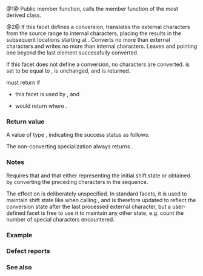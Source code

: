 {{cpp/locale/codecvt/title|in|do_in}}
{{cpp/locale/codecvt/navbar}}
{{dcl begin}}
{{dcl header|locale}}
{{dcl|num=1|1=
public:
result in( StateT&amp; state,
           const ExternT* from,
           const ExternT* from_end,
           const ExternT*&amp; from_next,
           InternT* to,
           InternT* to_end,
           InternT*&amp; to_next ) const;
}}
{{dcl|num=2|1=
protected:
virtual result do_in( StateT&amp; state,
                      const ExternT* from,
                      const ExternT* from_end,
                      const ExternT*&amp; from_next,
                      InternT* to,
                      InternT* to_end,
                      InternT*&amp; to_next ) const;
}}
{{dcl end}}

@1@ Public member function, calls the member function {{tt|do_in}} of the most derived class.

@2@ If this {{tt|codecvt}} facet defines a conversion, translates the external characters from the source range {{range|from|from_end}} to internal characters, placing the results in the subsequent locations starting at {{c|to}}. Converts no more than {{c|from_end - from}} external characters and writes no more than {{c|to_end - to}} internal characters. Leaves {{c|from_next}} and {{c|to_next}} pointing one beyond the last element successfully converted.

If this {{tt|codecvt}} facet does not define a conversion, no characters are converted. {{c|to_next}} is set to be equal to {{c|to}}, {{c|state}} is unchanged, and {{lc|std::codecvt_base::noconv}} is returned.

{{c|do_in(state, from, from_end, from_next, to, to + 1, to_next)}} must return {{tt|ok}} if
* this {{tt|codecvt}} facet is used by {{ltt|cpp/io/basic_filebuf}}, and
* {{c|do_in(state, from, from_end, from_next, to, to_end, to_next)}} would return {{tt|ok}} where {{c|1=to != to_end}}.

===Return value===
A value of type {{lc|std::codecvt_base::result}}, indicating the success status as follows:
{{dsc begin}}
{{dsc|{{tt|ok}}|conversion completed}}
{{dsc|{{tt|partial}}|not enough space in the output buffer or unexpected end of source buffer}}
{{dsc|{{tt|error}}|encountered a character that could not be converted}}
{{dsc|{{tt|noconv}}|this facet is non-converting, no output written}}
{{dsc end}}

The non-converting specialization {{c|std::codecvt&lt;char, char, std::mbstate_t&gt;}} always returns {{lc|std::codecvt_base::noconv}}.

===Notes===
Requires that {{c|1=from &lt;= from_end &amp;&amp; to &lt;= to_end}} and that {{c|state}} either representing the initial shift state or obtained by converting the preceding characters in the sequence.

The effect on {{c|state}} is deliberately unspecified. In standard facets, it is used to maintain shift state like when calling {{lc|std::mbsrtowcs}}, and is therefore updated to reflect the conversion state after the last processed external character, but a user-defined facet is free to use it to maintain any other state, e.g. count the number of special characters encountered.

===Example===
{{example
|code=
#include &lt;iostream&gt;
#include &lt;locale&gt;
#include &lt;string&gt;

int main()
{
    std::locale::global(std::locale("en_US.utf8"));
    auto const&amp; f = std::use_facet&lt;std::codecvt&lt;wchar_t, char, std::mbstate_t&gt;&gt;
        (std::locale());
    std::string external = "z\u00df\u6c34\U0001d10b"; // or u8"zß水𝄋"
                     // or "\x7a\xc3\x9f\xe6\xb0\xb4\xf0\x9d\x84\x8b"
    
    // note that the following can be done with wstring_convert
    std::mbstate_t mb = std::mbstate_t(); // initial shift state
    std::wstring internal(external.size(), '\0'); 
    const char* from_next;
    wchar_t* to_next;
    f.in(mb, &amp;external[0], &amp;external[external.size()], from_next,
             &amp;internal[0], &amp;internal[internal.size()], to_next);
    // error checking skipped for brevity
    internal.resize(to_next - &amp;internal[0]);
    
    std::wcout &lt;&lt; L"The string in wide encoding: " &lt;&lt; internal &lt;&lt; '\n';
}
|output=
The string in wide encoding: zß水𝄋
}}

===Defect reports===
{{dr list begin}}
{{dr list item|wg=lwg|dr=76|std=C++98|before=it was unclear whether the conversion is required to&lt;br&gt;support producing one internal character at a time|after=only required if used&lt;br&gt;by {{ltt|cpp/io/basic_filebuf}}}}
{{dr list end}}

===See also===
{{dsc begin}}
{{dsc inc|cpp/io/basic_filebuf/dsc underflow}}
{{dsc inc|cpp/locale/wstring_convert/dsc from_bytes}}
{{dsc inc|cpp/string/multibyte/dsc mbsrtowcs}}
{{dsc inc|cpp/locale/codecvt/dsc do_out}}
{{dsc end}}

{{langlinks|de|es|fr|it|ja|pt|ru|zh}}